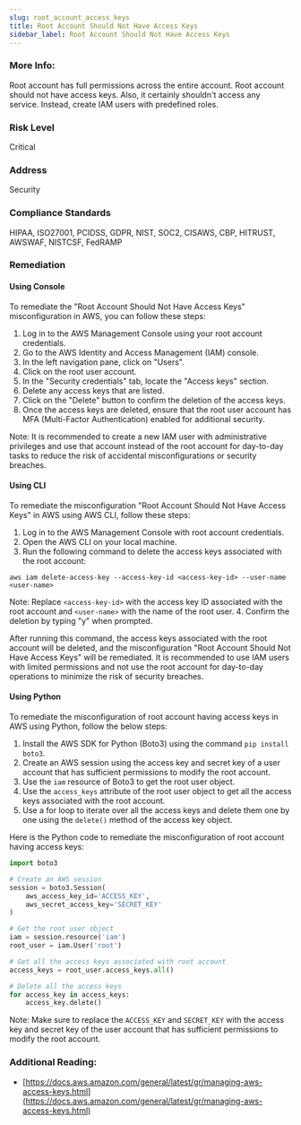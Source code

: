 ```yaml
---
slug: root_account_access_keys
title: Root Account Should Not Have Access Keys
sidebar_label: Root Account Should Not Have Access Keys
---
```


### More Info:

Root account has full permissions across the entire account. Root account should not have access keys. Also, it certainly shouldn't access any service. Instead, create IAM users with predefined roles.

### Risk Level

Critical

### Address

Security

### Compliance Standards

HIPAA, ISO27001, PCIDSS, GDPR, NIST, SOC2, CISAWS, CBP, HITRUST, AWSWAF, NISTCSF, FedRAMP

### Remediation

#### Using Console

To remediate the "Root Account Should Not Have Access Keys" misconfiguration in AWS, you can follow these steps:

1. Log in to the AWS Management Console using your root account credentials.
2. Go to the AWS Identity and Access Management (IAM) console.
3. In the left navigation pane, click on "Users".
4. Click on the root user account.
5. In the "Security credentials" tab, locate the "Access keys" section.
6. Delete any access keys that are listed.
7. Click on the "Delete" button to confirm the deletion of the access keys.
8. Once the access keys are deleted, ensure that the root user account has MFA (Multi-Factor Authentication) enabled for additional security.

Note: It is recommended to create a new IAM user with administrative privileges and use that account instead of the root account for day-to-day tasks to reduce the risk of accidental misconfigurations or security breaches.

#### Using CLI

To remediate the misconfiguration "Root Account Should Not Have Access Keys" in AWS using AWS CLI, follow these steps:

1. Log in to the AWS Management Console with root account credentials.
2. Open the AWS CLI on your local machine.
3. Run the following command to delete the access keys associated with the root account:
```
aws iam delete-access-key --access-key-id <access-key-id> --user-name <user-name>
```
Note: Replace `<access-key-id>` with the access key ID associated with the root account and `<user-name>` with the name of the root user.
4. Confirm the deletion by typing "y" when prompted.

After running this command, the access keys associated with the root account will be deleted, and the misconfiguration "Root Account Should Not Have Access Keys" will be remediated. It is recommended to use IAM users with limited permissions and not use the root account for day-to-day operations to minimize the risk of security breaches.

#### Using Python

To remediate the misconfiguration of root account having access keys in AWS using Python, follow the below steps:

1. Install the AWS SDK for Python (Boto3) using the command `pip install boto3`.
2. Create an AWS session using the access key and secret key of a user account that has sufficient permissions to modify the root account.
3. Use the `iam` resource of Boto3 to get the root user object.
4. Use the `access_keys` attribute of the root user object to get all the access keys associated with the root account.
5. Use a for loop to iterate over all the access keys and delete them one by one using the `delete()` method of the access key object.

Here is the Python code to remediate the misconfiguration of root account having access keys:

```python
import boto3

# Create an AWS session
session = boto3.Session(
    aws_access_key_id='ACCESS_KEY',
    aws_secret_access_key='SECRET_KEY'
)

# Get the root user object
iam = session.resource('iam')
root_user = iam.User('root')

# Get all the access keys associated with root account
access_keys = root_user.access_keys.all()

# Delete all the access keys
for access_key in access_keys:
    access_key.delete()
```

Note: Make sure to replace the `ACCESS_KEY` and `SECRET_KEY` with the access key and secret key of the user account that has sufficient permissions to modify the root account.

### Additional Reading:

- [https://docs.aws.amazon.com/general/latest/gr/managing-aws-access-keys.html](https://docs.aws.amazon.com/general/latest/gr/managing-aws-access-keys.html) 

